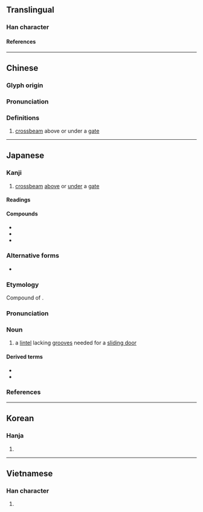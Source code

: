 {{character info/new}}
==Translingual==

===Han character===
{{Han char|rn=75|rad=木|as=09|sn=13|four=47967|canj=DAHU|ids=⿰木眉}}

====References====
{{Han ref|kx=0540.140|dkj=15155|dj=0928.010|hdz=21257.080|uh=6963}}

----

==Chinese==
{{zh-forms}}

===Glyph origin===
{{Han etym}}

===Pronunciation===
{{zh-pron
|m=méi
|c=mei4
|mc=y
|oc=y
|ma=
|cat=n
}}

===Definitions===
{{zh-hanzi}}

# [[crossbeam]] above or under a [[gate]]

----

==Japanese==

===Kanji===
{{ja-kanji|grade=|rs=木09}}

# [[crossbeam]] [[above]] or [[under]] a [[gate]]

====Readings====
{{ja-readings
|goon=み
|kanon=び
|kun=ひさ-し, まぐさ-
}}

====Compounds====
* {{ja-r|楣間|びかん}}
* {{ja-r|楣%式 構造|び%しき こうぞう}}
* {{ja-r|門楣|もんび}}

===Alternative forms===
{{ja-kanjitab|まぐさ|yomi=k}}
* {{ja-l|目草}}

===Etymology===
Compound of {{compound|ja|sort=まくさ|目|tr1=ma|pos1=combining form of ''me'', "[[eye]]"|草|tr2=kusa|t2=[[grass]]}}.

{{rendaku2|kusa|gusa|sort=まくさ}}

===Pronunciation===
{{ja-pron|y=k|まぐさ|acc=0|acc2=3|acc_ref=DJR|acc2_ref=DJR}}

===Noun===
{{ja-noun|まぐさ}}

# {{lb|ja|architecture|sort=まくさ}} a [[lintel]] lacking [[groove]]s needed for a [[sliding door]]

====Derived terms====
* {{ja-r|楣 石|まぐさ いし}}
* {{ja-r|楣%式 構造|まぐさ%-しき こうぞう}}

===References===
<references/>

----

==Korean==

===Hanja===
{{ko-hanja|hangeul=[[미]]|eumhun=|rv=mi|mr=mi|y=mi}}

# {{rfdef|ko|sort=木09}}

----

==Vietnamese==

===Han character===
{{vi-readings|rs=木09|reading=me}}

# {{rfdef|vi|sort=木09}}